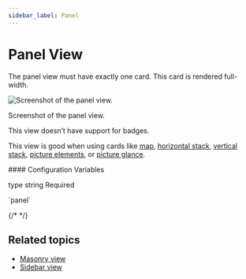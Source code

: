 ```yaml
---
sidebar_label: Panel
---
```




# Panel View

<p className="text-xl font-semibold">
The panel view must have exactly one card. This card is rendered full-width.
</p>

![Screenshot of the panel view.](./img/panel_1.png)
<p className="text-center font-extralight">Screenshot of the panel view.</p>

This view doesn’t have support for badges.

This view is good when using cards like [map](https://www.home-assistant.io/dashboards/map/), [horizontal stack](https://www.home-assistant.io/dashboards/horizontal-stack/), [vertical stack](https://www.home-assistant.io/dashboards/vertical-stack/), [picture elements](https://www.home-assistant.io/dashboards/picture-elements/), or [picture glance](https://www.home-assistant.io/dashboards/picture-glance/).

<div className="bg-white p-6 rounded-2xl border border-[rgba(0,0,0,0.12)] mb-4">
#### Configuration Variables  
    <div>
        <p className="m-0 pb-2" style={{margin:'0'}}>type <span className="text-xs text-red-400">string Required</span></p>
        <p className="text-sm text-gray-400 m-0" style={{margin:'0'}}>`panel`</p>
        {/* <Separator className="my-4" /> */}
    </div>
</div>

## Related topics
- [Masonry view](https://www.home-assistant.io/dashboards/masonry/)
- [Sidebar view](https://www.home-assistant.io/dashboards/sidebar/)